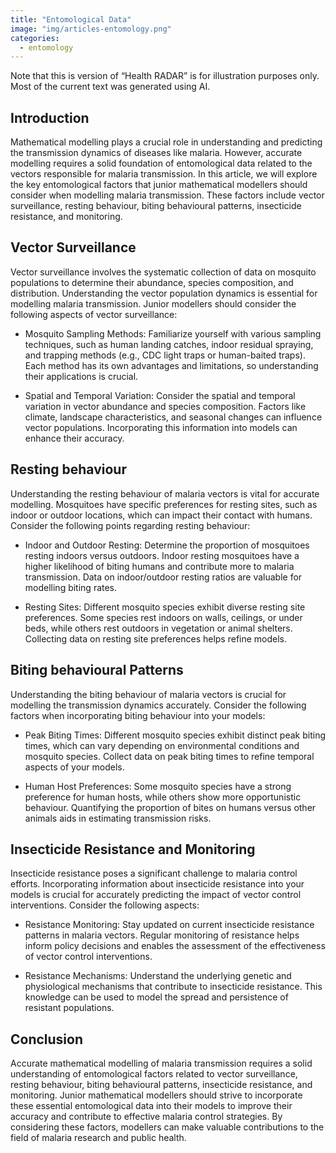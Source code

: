 ```yaml
---
title: "Entomological Data"
image: "img/articles-entomology.png"
categories:
  - entomology
---
```


:::{.callout-warning}
Note that this is version of "Health RADAR" is for illustration purposes only. 
Most of the current text was generated using AI.
:::

## Introduction
Mathematical modelling plays a crucial role in understanding and predicting the transmission dynamics of diseases like malaria. However, accurate modelling requires a solid foundation of entomological data related to the vectors responsible for malaria transmission. In this article, we will explore the key entomological factors that junior mathematical modellers should consider when modelling malaria transmission. These factors include vector surveillance, resting behaviour, biting behavioural patterns, insecticide resistance, and monitoring.

## Vector Surveillance
Vector surveillance involves the systematic collection of data on mosquito populations to determine their abundance, species composition, and distribution. Understanding the vector population dynamics is essential for modelling malaria transmission. Junior modellers should consider the following aspects of vector surveillance:

* Mosquito Sampling Methods: Familiarize yourself with various sampling techniques, such as human landing catches, indoor residual spraying, and trapping methods (e.g., CDC light traps or human-baited traps). Each method has its own advantages and limitations, so understanding their applications is crucial.

* Spatial and Temporal Variation: Consider the spatial and temporal variation in vector abundance and species composition. Factors like climate, landscape characteristics, and seasonal changes can influence vector populations. Incorporating this information into models can enhance their accuracy.

## Resting behaviour
Understanding the resting behaviour of malaria vectors is vital for accurate modelling. Mosquitoes have specific preferences for resting sites, such as indoor or outdoor locations, which can impact their contact with humans. Consider the following points regarding resting behaviour:

* Indoor and Outdoor Resting: Determine the proportion of mosquitoes resting indoors versus outdoors. Indoor resting mosquitoes have a higher likelihood of biting humans and contribute more to malaria transmission. Data on indoor/outdoor resting ratios are valuable for modelling biting rates.

* Resting Sites: Different mosquito species exhibit diverse resting site preferences. Some species rest indoors on walls, ceilings, or under beds, while others rest outdoors in vegetation or animal shelters. Collecting data on resting site preferences helps refine models.

## Biting behavioural Patterns
Understanding the biting behaviour of malaria vectors is crucial for modelling the transmission dynamics accurately. Consider the following factors when incorporating biting behaviour into your models:

* Peak Biting Times: Different mosquito species exhibit distinct peak biting times, which can vary depending on environmental conditions and mosquito species. Collect data on peak biting times to refine temporal aspects of your models.

* Human Host Preferences: Some mosquito species have a strong preference for human hosts, while others show more opportunistic behaviour. Quantifying the proportion of bites on humans versus other animals aids in estimating transmission risks.

## Insecticide Resistance and Monitoring
Insecticide resistance poses a significant challenge to malaria control efforts. Incorporating information about insecticide resistance into your models is crucial for accurately predicting the impact of vector control interventions. Consider the following aspects:

* Resistance Monitoring: Stay updated on current insecticide resistance patterns in malaria vectors. Regular monitoring of resistance helps inform policy decisions and enables the assessment of the effectiveness of vector control interventions.

* Resistance Mechanisms: Understand the underlying genetic and physiological mechanisms that contribute to insecticide resistance. This knowledge can be used to model the spread and persistence of resistant populations.

## Conclusion
Accurate mathematical modelling of malaria transmission requires a solid understanding of entomological factors related to vector surveillance, resting behaviour, biting behavioural patterns, insecticide resistance, and monitoring. Junior mathematical modellers should strive to incorporate these essential entomological data into their models to improve their accuracy and contribute to effective malaria control strategies. By considering these factors, modellers can make valuable contributions to the field of malaria research and public health.
